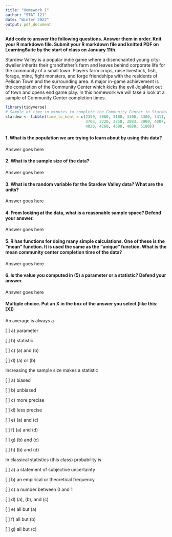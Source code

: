 ```yaml
---
title: "Homework 1"
author: "STAT 121"
date: "Winter 2022"
output: pdf_document
---
```


**Add code to answer the following questions. Answer them in order. Knit your R markdown file. Submit your R markdown file and knitted PDF on LearningSuite by the start of class on January 11th.**

Stardew Valley is a popular indie game where a disenchanted young city-dweller inherits their grandfather's farm and leaves behind corporate life for the community of a small town. Players farm crops, raise livestock, fish, forage, mine, fight monsters, and forge friendships with the residents of Pelican Town and the surrounding area. A major in-game achievement is the completion of the Community Center which kicks the evil JojaMart out of town and opens end game play. In this homework we will take a look at a sample of Community Center completion times.

```r
library(tidyverse)
# Sample of time in minutes to complete the Community Center in Stardew Valley
stardew <- tibble(time_to_beat = c(2359, 3060, 3180, 3300, 3300, 3411, 3420, 
                                   3703, 3720, 3758, 3893, 3900, 4007, 4013, 
                                   4020, 4260, 4500, 4680, 5100))
```

#### 1. What is the population we are trying to learn about by using this data?\newline
Answer goes here

#### 2. What is the sample size of the data?\newline
Answer goes here

#### 3. What is the random variable for the Stardew Valley data? What are the units?\newline
Answer goes here

#### 4. From looking at the data, what is a reasonable sample space? Defend your answer.\newline
Answer goes here

#### 5. R has functions for doing many simple calculations. One of these is the "mean" function. It is used the same as the "unique" function. What is the mean community center completion time of the data?\newline
Answer goes here

#### 6. Is the value you computed in (5) a parameter or a statistic? Defend your answer.\newline
Answer goes here

#### Multiple choice. Put an X in the box of the answer you select (like this: [X])
An average is always a

[ ] a) parameter

[ ] b) statistic

[ ] c) (a) and (b)

[ ] d) (a) or (b)

Increasing the sample size makes a statistic

[ ] a) biased

[ ] b) unbiased

[ ] c) more precise

[ ] d) less precise

[ ] e) (a) and (c)

[ ] f) (a) and (d)

[ ] g) (b) and (c)

[ ] h) (b) and (d)

In classical statistics (this class) probability is

[ ] a) a statement of subjective uncertainty

[ ] b) an empirical or theoretical frequency

[ ] c) a number between 0 and 1

[ ] d) (a), (b), and (c)

[ ] e) all but (a)

[ ] f) all but (b)

[ ] g) all but (c)
